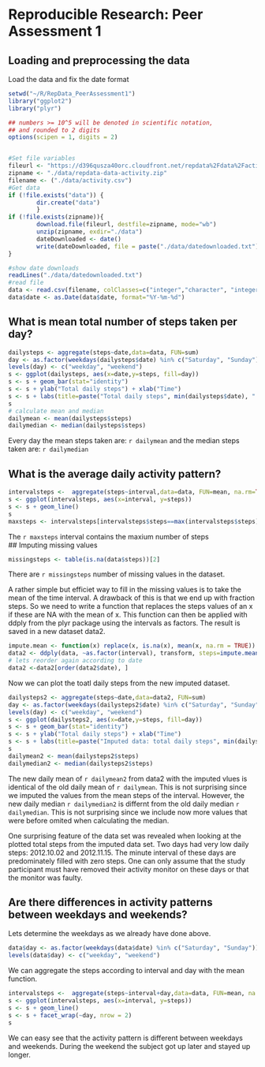 # Reproducible Research: Peer Assessment 1
  
  
## Loading and preprocessing the data  
  
Load the data and fix the date format  
```r
setwd("~/R/RepData_PeerAssessment1")
library("ggplot2")
library("plyr")

## numbers >= 10^5 will be denoted in scientific notation,
## and rounded to 2 digits
options(scipen = 1, digits = 2)


#Set file variables
fileurl <- "https://d396qusza40orc.cloudfront.net/repdata%2Fdata%2Factivity.zip"
zipname <- "./data/repdata-data-activity.zip"
filename <- ("./data/activity.csv")
#Get data
if (!file.exists("data")) {
        dir.create("data")
        }
if (!file.exists(zipname)){
        download.file(fileurl, destfile=zipname, mode="wb")
        unzip(zipname, exdir="./data")
        dateDownloaded <- date()
        write(dateDownloaded, file = paste("./data/datedownloaded.txt"))
}

#show date downloads
readLines("./data/datedownloaded.txt")
#read file
data <- read.csv(filename, colClasses=c("integer","character", "integer"))
data$date <- as.Date(data$date, format="%Y-%m-%d")
```
  
## What is mean total number of steps taken per day?
```r
dailysteps <- aggregate(steps~date,data=data, FUN=sum)
day <- as.factor(weekdays(dailysteps$date) %in% c("Saturday", "Sunday"))
levels(day) <- c("weekday", "weekend")
s <- ggplot(dailysteps, aes(x=date,y=steps, fill=day))
s <- s + geom_bar(stat="identity")
s <- s + ylab("Total daily steps") + xlab("Time")
s <- s + labs(title=paste("Total daily steps", min(dailysteps$date), " to ", max(dailysteps$date)), fill="day")
s
# calculate mean and median
dailymean <- mean(dailysteps$steps)
dailymedian <- median(dailysteps$steps)
```
  
Every day the mean steps taken are: `r dailymean` and the median steps taken are: `r dailymedian`  
  
  
## What is the average daily activity pattern?
```r
intervalsteps <-  aggregate(steps~interval,data=data, FUN=mean, na.rm=TRUE)
s <- ggplot(intervalsteps, aes(x=interval, y=steps))
s <- s + geom_line()
s
maxsteps <- intervalsteps[intervalsteps$steps==max(intervalsteps$steps),1]

```

The `r maxsteps` interval contains the maxium number of steps  
## Imputing missing values
```r
missingsteps <- table(is.na(data$steps))[2]
```
  
There are `r missingsteps` number of missing values in the dataset.


A rather simple but efficiet way to fill in the missing values is to take the mean of the time interval. A drawback of this is that we end up with fraction steps. So we need to write a function that replaces the steps values of an x if these are NA with the mean of x. This function can then be applied with ddply from the plyr package using the intervals as factors.  The result is saved in a new dataset data2.  

```r
impute.mean <- function(x) replace(x, is.na(x), mean(x, na.rm = TRUE))
data2 <- ddply(data, ~as.factor(interval), transform, steps=impute.mean(steps), date=date)
# lets reorder again according to date
data2 <-data2[order(data2$date), ]
```

Now we can plot the toatl daily steps from the new imputed dataset.  

```r
dailysteps2 <- aggregate(steps~date,data=data2, FUN=sum)
day <- as.factor(weekdays(dailysteps2$date) %in% c("Saturday", "Sunday"))
levels(day) <- c("weekday", "weekend")
s <- ggplot(dailysteps2, aes(x=date,y=steps, fill=day))
s <- s + geom_bar(stat="identity")
s <- s + ylab("Total daily steps") + xlab("Time")
s <- s + labs(title=paste("Imputed data: total daily steps", min(dailysteps2$date), " to ", max(dailysteps2$date)), fill="day")
s
dailymean2 <- mean(dailysteps2$steps)
dailymedian2 <- median(dailysteps2$steps)
```

The new daily mean of `r dailymean2` from data2 with the imputed vlues is identical of the old daily mean of `r dailymean`. This is not surprising since we imputed the values from the mean steps of the interval. However, the new daily median `r dailymedian2` is differnt from the old daily median `r dailymedian`. This is not surprising since we include now more values that were before omited when calculating the median.  
  
One surprising feature of the data set was revealed when looking at the plotted total steps from the imputed data set. Two days had very low daily steps: 2012.10.02 and 2012.11.15. The minute interval of these days are predominately filled with zero steps. One can only assume that the study participant must have removed their activity monitor on these days or that the monitor was faulty.


## Are there differences in activity patterns between weekdays and weekends?  

Lets determine the weekdays as we already have done above.   

```r
data$day <- as.factor(weekdays(data$date) %in% c("Saturday", "Sunday"))
levels(data$day) <- c("weekday", "weekend")
```

We can aggregate the steps according to interval and day with the mean function.  

```r
intervalsteps <-  aggregate(steps~interval+day,data=data, FUN=mean, na.rm=TRUE)
s <- ggplot(intervalsteps, aes(x=interval, y=steps))
s <- s + geom_line()
s <- s + facet_wrap(~day, nrow = 2)
s
```
  
We can easy see that the activity pattern is different between weekdays and weekends. During the weekend the subject got up later and stayed up longer.  